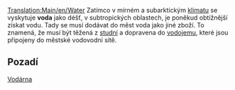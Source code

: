 [[Translation:Main/en/Water]]{{en/-}}
{{cs/Náklad|name=Voda
|image=Water.png
|produced=[[Main/en/Water Supply|studna]]
|accepted=[[Main/en/Water Tower|vodojem]]
}}
Zatímco v mírném a subarktickým [[Main/en/climate|klimatu]] se vyskytuje '''voda''' jako déšť, v subtropických oblastech, je poněkud obtížnější získat vodu. Tady se musí dodávat do měst voda jako jiné zboží. To znamená, že musí být těžená z [[Main/en/Water Supply|studní]] a dopravena do [[Main/en/Water Tower|vodojemu]], které jsou připojeny do městské vodovodní sítě.

==Pozadí==
[http://cs.wikipedia.org/wiki/Vod%C3%A1rna Vodárna]